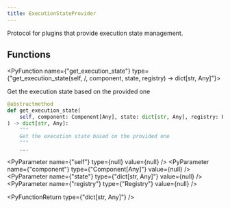 ```yaml
---
title: ExecutionStateProvider
---
```


Protocol for plugins that provide execution state management.

## Functions

<PyFunction name={"get_execution_state"} type={"get_execution_state(self, /, component, state, registry) -> dict[str, Any]"}>

Get the execution state based on the provided one

<PySourceCode >

```python
@abstractmethod
def get_execution_state(
    self, component: Component[Any], state: dict[str, Any], registry: Registry
) -> dict[str, Any]:
    """
    Get the execution state based on the provided one
    """
    ...
```

</PySourceCode>

<div >

<PyParameter name={"self"} type={null} value={null} />
<PyParameter name={"component"} type={"Component[Any]"} value={null} />
<PyParameter name={"state"} type={"dict[str, Any]"} value={null} />
<PyParameter name={"registry"} type={"Registry"} value={null} />

</div>

<PyFunctionReturn type={"dict[str, Any]"} />

</PyFunction>
